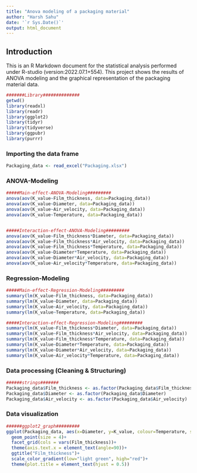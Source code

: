 ```yaml
---
title: "Anova modeling of a packaging material"
author: "Harsh Sahu"
date: '`r Sys.Date()`'
output: html_document
---
```



## Introduction
This is an R Markdown document for the statistical analysis performed under R-studio (version:2022.07.1+554).
This project shows the results of ANOVA modeling and the graphical representation of the packaging material data.

```r
#######Library##############
getwd()
library(readxl)
library(readr)
library(ggplot2)
library(tidyr)
library(tidyverse)
library(ggpubr)
library(purrr)
```


### Importing the data frame

```r
Packaging_data <- read_excel("Packaging.xlsx")
```


### ANOVA-Modeling

```r
#####Main-effect-ANOVA-Modeling#########
anova(aov(K_value~Film_thickness, data=Packaging_data))
anova(aov(K_value~Diameter, data=Packaging_data))
anova(aov(K_value~Air_velocity, data=Packaging_data))
anova(aov(K_value~Temperature, data=Packaging_data))


#####Interaction-effect-ANOVA-Modeling#########
anova(aov(K_value~Film_thickness*Diameter, data=Packaging_data))
anova(aov(K_value~Film_thickness*Air_velocity, data=Packaging_data))
anova(aov(K_value~Film_thickness*Temperature, data=Packaging_data))
anova(aov(K_value~Diameter*Temperature, data=Packaging_data))
anova(aov(K_value~Diameter*Air_velocity, data=Packaging_data))
anova(aov(K_value~Air_velocity*Temperature, data=Packaging_data))
```


### Regression-Modeling

```r
#####Main-effect-Regression-Modeling#########
summary(lm(K_value~Film_thickness, data=Packaging_data))
summary(lm(K_value~Diameter, data=Packaging_data))
summary(lm(K_value~Air_velocity, data=Packaging_data))
summary(lm(K_value~Temperature, data=Packaging_data))

#####Interaction-effect-Regression-Modeling#########
summary(lm(K_value~Film_thickness*Diameter, data=Packaging_data))
summary(lm(K_value~Film_thickness*Air_velocity, data=Packaging_data))
summary(lm(K_value~Film_thickness*Temperature, data=Packaging_data))
summary(lm(K_value~Diameter*Temperature, data=Packaging_data))
summary(lm(K_value~Diameter*Air_velocity, data=Packaging_data))
summary(lm(K_value~Air_velocity*Temperature, data=Packaging_data))
```


### Data processing (Cleaning & Structuring)

```r
######strings#######
Packaging_data$Film_thickness <- as.factor(Packaging_data$Film_thickness)
Packaging_data$Diameter <- as.factor(Packaging_data$Diameter)
Packaging_data$Air_velocity <- as.factor(Packaging_data$Air_velocity)
```


### Data visualization

```r
######ggplot2_graph#########
ggplot(Packaging_data, aes(x=Diameter, y=K_value, colour=Temperature, shape=Air_velocity))+        
  geom_point(size = 4)+
  facet_grid(cols = vars(Film_thickness))+
  theme(axis.text.x = element_text(angle=90))+
  ggtitle("Film_thickness")+
  scale_color_gradient(low="light green", high="red")+
  theme(plot.title = element_text(hjust = 0.5))
```
